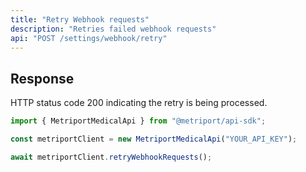 ```yaml
---
title: "Retry Webhook requests"
description: "Retries failed webhook requests"
api: "POST /settings/webhook/retry"
---
```


## Response

HTTP status code 200 indicating the retry is being processed.

<ResponseExample>

```javascript Metriport SDK
import { MetriportMedicalApi } from "@metriport/api-sdk";

const metriportClient = new MetriportMedicalApi("YOUR_API_KEY");

await metriportClient.retryWebhookRequests();
```

</ResponseExample>

